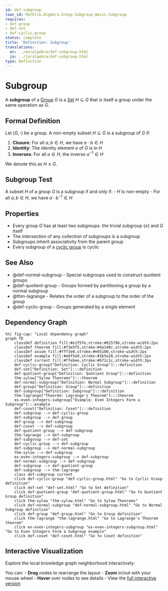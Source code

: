 ```yaml
---
id: def-subgroup
lean_id: Mathlib.Algebra.Group.Subgroup.Basic.Subgroup
requires:
- def-group
- def-set
- def-cyclic-group
status: complete
title: 'Definition: Subgroup'
translations:
  en: ../en/algebra/def-subgroup.html
  ja: ../ja/algebra/def-subgroup.html
type: Definition
---
```


# Subgroup {#def-subgroup}

A **subgroup** of a [Group](def-group.qmd) $G$ is a [Set](../logic-set-theory/def-set.qmd) $H \subseteq G$ that is itself a group under the same operation as $G$.

## Formal Definition

Let $(G, \cdot)$ be a group. A non-empty subset $H \subseteq G$ is a subgroup of $G$ if:

1. **Closure**: For all $a, b \in H$, we have $a \cdot b \in H$
2. **Identity**: The identity element $e$ of $G$ is in $H$
3. **Inverses**: For all $a \in H$, the inverse $a^{-1} \in H$

We denote this as $H \leq G$.

## Subgroup Test

A subset $H$ of a group $G$ is a subgroup if and only if:
- $H$ is non-empty
- For all $a, b \in H$, we have $a \cdot b^{-1} \in H$

## Properties

- Every group $G$ has at least two subgroups: the trivial subgroup $\{e\}$ and $G$ itself
- The intersection of any collection of subgroups is a subgroup
- Subgroups inherit associativity from the parent group
- Every subgroup of a [cyclic group](def-cyclic-group.qmd) is cyclic

## See Also

- @def-normal-subgroup - Special subgroups used to construct quotient groups
- @def-quotient-group - Groups formed by partitioning a group by a normal subgroup
- @thm-lagrange - Relates the order of a subgroup to the order of the group
- @def-cyclic-group - Groups generated by a single element

## Dependency Graph

```mermaid
%%| fig-cap: "Local dependency graph"
graph TD
    classDef definition fill:#e1f5fe,stroke:#01579b,stroke-width:2px
    classDef theorem fill:#f3e5f5,stroke:#4a148c,stroke-width:2px
    classDef axiom fill:#fff3e0,stroke:#e65100,stroke-width:2px
    classDef example fill:#e8f5e9,stroke:#1b5e20,stroke-width:2px
    classDef current fill:#ffebee,stroke:#b71c1c,stroke-width:3px
    def-cyclic-group["Definition: Cyclic Group"]:::definition
    def-set["Definition: Set"]:::definition
    def-quotient-group["Definition: Quotient Group"]:::definition
    thm-sylow["Sylow Theorems"]:::theorem
    def-normal-subgroup["Definition: Normal Subgroup"]:::definition
    def-group["Definition: Group"]:::definition
    def-subgroup["Definition: Subgroup"]:::definition
    thm-lagrange["Theorem: Lagrange's Theorem"]:::theorem
    ex-even-integers-subgroup["Example: Even Integers Form a Subgroup"]:::example
    def-coset["Definition: Coset"]:::definition
    def-subgroup --> def-cyclic-group
    def-subgroup --> def-group
    def-group --> def-subgroup
    def-coset --> def-subgroup
    def-quotient-group --> def-subgroup
    thm-lagrange --> def-subgroup
    def-subgroup --> def-set
    def-cyclic-group --> def-subgroup
    def-subgroup --> def-normal-subgroup
    thm-sylow --> def-subgroup
    ex-even-integers-subgroup --> def-subgroup
    def-normal-subgroup --> def-subgroup
    def-subgroup --> def-quotient-group
    def-subgroup --> thm-lagrange
    class def-subgroup current
    click def-cyclic-group "def-cyclic-group.html" "Go to Cyclic Group definition"
    click def-set "def-set.html" "Go to Set definition"
    click def-quotient-group "def-quotient-group.html" "Go to Quotient Group definition"
    click thm-sylow "thm-sylow.html" "Go to Sylow Theorems"
    click def-normal-subgroup "def-normal-subgroup.html" "Go to Normal Subgroup definition"
    click def-group "def-group.html" "Go to Group definition"
    click thm-lagrange "thm-lagrange.html" "Go to Lagrange's Theorem theorem"
    click ex-even-integers-subgroup "ex-even-integers-subgroup.html" "Go to Even Integers Form a Subgroup example"
    click def-coset "def-coset.html" "Go to Coset definition"
```

## Interactive Visualization

Explore the local knowledge graph neighborhood interactively:

::: {.graph-viz data-id="def-subgroup" data-width="700" data-height="500"}
:::

You can:
- **Drag** nodes to rearrange the layout
- **Zoom** in/out with your mouse wheel
- **Hover** over nodes to see details
- View the [full interactive version](../../output/interactive/def-subgroup.html){target="_blank"}
